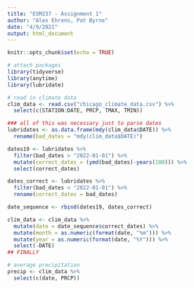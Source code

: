 ```yaml
---
title: "ESM237 - Assignment 1"
author: "Alex Ehrens, Pat Byrne"
date: "4/9/2021"
output: html_document
---
```


```r
knitr::opts_chunk$set(echo = TRUE)

# attach packages
library(tidyverse)
library(anytime)
library(lubridate)
```

```r
# read in climate data
clim_data <- read.csv("chicago_climate_data.csv") %>% 
  select(c(STATION:DATE, PRCP, TMAX, TMIN))

### all of this was necessary just to parse dates
lubridates <- as.data.frame(mdy(clim_data$DATE)) %>% 
  rename(bad_dates = "mdy(clim_data$DATE)")

dates19 <- lubridates %>% 
  filter(bad_dates > "2022-01-01") %>% 
  mutate(correct_dates = (ymd(bad_dates)-years(100))) %>% 
  select(correct_dates)

dates_correct <- lubridates %>% 
  filter(bad_dates < "2022-01-01") %>% 
  rename(correct_dates = bad_dates)

date_sequence <- rbind(dates19, dates_correct)

clim_data <- clim_data %>% 
  mutate(date = date_sequence$correct_dates) %>% 
  mutate(month = as.numeric(format(date, "%m"))) %>% 
  mutate(year = as.numeric(format(date, "%Y"))) %>% 
  select(-DATE)
## FINALLY
```

```r
# average precipitation 
precip <- clim_data %>% 
  select(c(date, PRCP))
```

